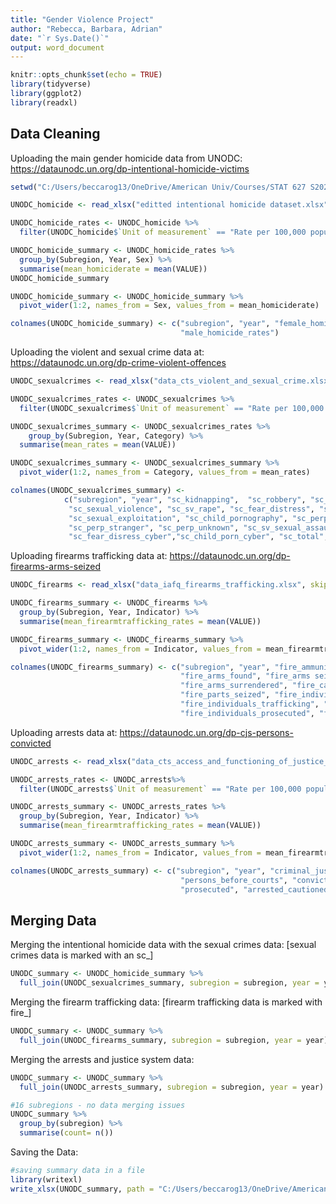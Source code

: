 ---
title: "Gender Violence Project"
author: "Rebecca, Barbara, Adrian"
date: "`r Sys.Date()`"
output: word_document
---

```{r setup, include=FALSE}
knitr::opts_chunk$set(echo = TRUE)
library(tidyverse)
library(ggplot2)
library(readxl)
```

## Data Cleaning

Uploading the main gender homicide data from UNODC: <https://dataunodc.un.org/dp-intentional-homicide-victims>

```{r intentionalhomicide}
setwd("C:/Users/beccarog13/OneDrive/American Univ/Courses/STAT 627 S2023/Project")

UNODC_homicide <- read_xlsx("editted intentional homicide dataset.xlsx")

UNODC_homicide_rates <- UNODC_homicide %>% 
  filter(UNODC_homicide$`Unit of measurement` == "Rate per 100,000 population") 

UNODC_homicide_summary <- UNODC_homicide_rates %>% 
  group_by(Subregion, Year, Sex) %>%
  summarise(mean_homiciderate = mean(VALUE))
UNODC_homicide_summary

UNODC_homicide_summary <- UNODC_homicide_summary %>% 
  pivot_wider(1:2, names_from = Sex, values_from = mean_homiciderate)

colnames(UNODC_homicide_summary) <- c("subregion", "year", "female_homicide_rates", 
                                      "male_homicide_rates")
```

Uploading the violent and sexual crime data at:
<https://dataunodc.un.org/dp-crime-violent-offences>
```{r violentsexualcrime}
UNODC_sexualcrimes <- read_xlsx("data_cts_violent_and_sexual_crime.xlsx", skip = 2)

UNODC_sexualcrimes_rates <- UNODC_sexualcrimes %>% 
  filter(UNODC_sexualcrimes$`Unit of measurement` == "Rate per 100,000 population")

UNODC_sexualcrimes_summary <- UNODC_sexualcrimes_rates %>% 
    group_by(Subregion, Year, Category) %>%
  summarise(mean_rates = mean(VALUE))

UNODC_sexualcrimes_summary <- UNODC_sexualcrimes_summary %>% 
  pivot_wider(1:2, names_from = Category, values_from = mean_rates)

colnames(UNODC_sexualcrimes_summary) <-  
            c("subregion", "year", "sc_kidnapping",  "sc_robbery", "sc_serious_assault", 
             "sc_sexual_violence", "sc_sv_rape", "sc_fear_distress", "sc_perp_partner_family",
             "sc_sexual_exploitation", "sc_child_pornography", "sc_perp_known_other",
             "sc_perp_stranger", "sc_perp_unknown", "sc_sv_sexual_assault", 
             "sc_fear_disress_cyber","sc_child_porn_cyber", "sc_total","sc_other_violence")
```
Uploading firearms trafficking data at:
<https://dataunodc.un.org/dp-firearms-arms-seized>
```{r firearms}
UNODC_firearms <- read_xlsx("data_iafq_firearms_trafficking.xlsx", skip = 2)

UNODC_firearms_summary <- UNODC_firearms %>% 
  group_by(Subregion, Year, Indicator) %>%
  summarise(mean_firearmtrafficking_rates = mean(VALUE))

UNODC_firearms_summary <- UNODC_firearms_summary %>% 
  pivot_wider(1:2, names_from = Indicator, values_from = mean_firearmtrafficking_rates)

colnames(UNODC_firearms_summary) <- c("subregion", "year", "fire_ammunition", 
                                      "fire_arms_found", "fire_arms seized", 
                                      "fire_arms_surrendered", "fire_cases_seizures",
                                      "fire_parts_seized", "fire_individuals_arrested",
                                      "fire_individuals_trafficking", "fire_individuals_convicted",
                                      "fire_individuals_prosecuted", "fire_individuals_targeted")
```

Uploading arrests data at:
<https://dataunodc.un.org/dp-cjs-persons-convicted>
```{r arrests}
UNODC_arrests <- read_xlsx("data_cts_access_and_functioning_of_justice_arrests.xlsx", skip = 2)

UNODC_arrests_rates <- UNODC_arrests%>% 
  filter(UNODC_arrests$`Unit of measurement` == "Rate per 100,000 population")

UNODC_arrests_summary <- UNODC_arrests_rates %>% 
  group_by(Subregion, Year, Indicator) %>%
  summarise(mean_firearmtrafficking_rates = mean(VALUE))

UNODC_arrests_summary <- UNODC_arrests_summary %>% 
  pivot_wider(1:2, names_from = Indicator, values_from = mean_firearmtrafficking_rates)

colnames(UNODC_arrests_summary) <- c("subregion", "year", "criminal_justice_personnel", 
                                      "persons_before_courts", "convicted", 
                                      "prosecuted", "arrested_cautioned_suspected")
```

## Merging Data

Merging the intentional homicide data with the sexual crimes data: 
[sexual crimes data is marked with an sc_]
```{r merging1}
UNODC_summary <- UNODC_homicide_summary %>% 
  full_join(UNODC_sexualcrimes_summary, subregion = subregion, year = year)
```
Merging the firearm trafficking data:
[firearm trafficking data is marked with fire_]
```{r merging2}
UNODC_summary <- UNODC_summary %>% 
  full_join(UNODC_firearms_summary, subregion = subregion, year = year)
```
Merging the arrests and justice system data: 
```{r merging3}
UNODC_summary <- UNODC_summary %>% 
  full_join(UNODC_arrests_summary, subregion = subregion, year = year)

#16 subregions - no data merging issues
UNODC_summary %>% 
  group_by(subregion) %>% 
  summarise(count= n())
```

Saving the Data:
```{r output}
#saving summary data in a file
library(writexl)
write_xlsx(UNODC_summary, path = "C:/Users/beccarog13/OneDrive/American Univ/Courses/STAT 627 S2023/Project/UNODC_summary.xlsx")
```


